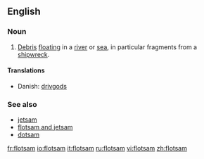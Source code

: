 ==English==

===Noun===
{{en-noun|-}}

# [[Debris]] [[float]]ing in a [[river]] or [[sea]], in particular fragments from a [[shipwreck]].

====Translations====
*Danish: [[drivgods]] {{n}}

===See also===
*[[jetsam]]
*[[flotsam and jetsam]]
*[[dotsam]]

[[fr:flotsam]]
[[io:flotsam]]
[[it:flotsam]]
[[ru:flotsam]]
[[vi:flotsam]]
[[zh:flotsam]]